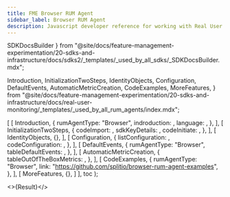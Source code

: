 ```yaml
---
title: FME Browser RUM Agent
sidebar_label: Browser RUM Agent
description: Javascript developer reference for working with Real User Metrics (RUM)
---
```



  SDKDocsBuilder
} from "@site/docs/feature-management-experimentation/20-sdks-and-infrastructure/docs/sdks2/_templates/_used_by_all_sdks/_SDKDocsBuilder.mdx";

  Introduction,
  InitializationTwoSteps,
  IdentityObjects,
  Configuration,
  DefaultEvents,
  AutomaticMetricCreation,
  CodeExamples,
  MoreFeatures,
} from "@site/docs/feature-management-experimentation/20-sdks-and-infrastructure/docs/real-user-monitoring/_templates/_used_by_all_rum_agents/index.mdx";








  [
    [ 
      Introduction, 
      {
        rumAgentType:    "Browser",
        indroduction:    <Intro />,
        language:        <Language />,
      },
    ],
    [
      InitializationTwoSteps,
      {
        codeImport:      <Import />,
        sdkKeyDetails:   <ClientSdkKeyDetails />,
        codeInitiate:    <Initiate />,
      },
    ],
    [
      IdentityObjects,
      {},
    ],
    [
      Configuration,
      {
        listConfiguration: <ConfigurationList />,
        codeConfiguration: <CodeConfiguration />,
      },
    ],
    [
      DefaultEvents,
      {
        rumAgentType: "Browser",
        tableDefaultEvents: <EventsTable />,
      },
    ],
    [
      AutomaticMetricCreation,
      {
        tableOutOfTheBoxMetrics: <MetricsTable />,
      },
    ],
    [
      CodeExamples,
      {
        rumAgentType: "Browser",
        link: "https://github.com/splitio/browser-rum-agent-examples",
      },
    ],
    [
      MoreFeatures,
      {},
    ]
  ],
  toc
);

<>{Result}</>

<DocCardList />